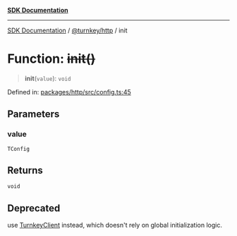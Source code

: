[**SDK Documentation**](../../../README.mdx)

***

[SDK Documentation](../../../packages.mdx) / [@turnkey/http](../README.mdx) / init

# Function: ~~init()~~

> **init**(`value`): `void`

Defined in: [packages/http/src/config.ts:45](https://github.com/tkhq/sdk/blob/e1b1a69bdd608320aaf03cc2dbbf68dc0c52b28d/packages/http/src/config.ts#L45)

## Parameters

### value

`TConfig`

## Returns

`void`

## Deprecated

use [TurnkeyClient](../classes/TurnkeyClient.mdx) instead, which doesn't rely on global initialization logic.
